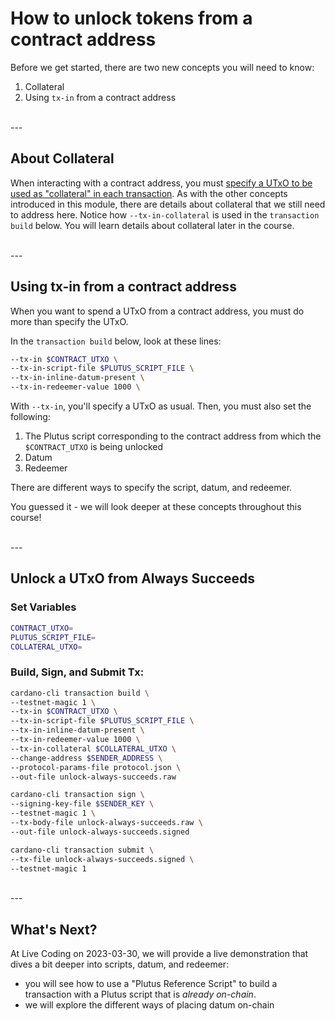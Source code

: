 # How to unlock tokens from a contract address
Before we get started, there are two new concepts you will need to know:
1. Collateral
2. Using `tx-in` from a contract address

<br />
---

## About Collateral
When interacting with a contract address, you must [specify a UTxO to be used as "collateral" in each transaction](https://docs.cardano.org/plutus/collateral-mechanism). As with the other concepts introduced in this module, there are details about collateral that we still need to address here. Notice how `--tx-in-collateral` is used in the `transaction build` below. You will learn details about collateral later in the course.

<br />
---

## Using tx-in from a contract address
When you want to spend a UTxO from a contract address, you must do more than specify the UTxO.

In the `transaction build` below, look at these lines:

```bash
--tx-in $CONTRACT_UTXO \
--tx-in-script-file $PLUTUS_SCRIPT_FILE \
--tx-in-inline-datum-present \
--tx-in-redeemer-value 1000 \
```

With `--tx-in`, you'll specify a UTxO as usual. Then, you must also set the following:
1. The Plutus script corresponding to the contract address from which the `$CONTRACT_UTXO` is being unlocked
2. Datum
3. Redeemer

There are different ways to specify the script, datum, and redeemer.

You guessed it - we will look deeper at these concepts throughout this course!

<br />
---

## Unlock a UTxO from Always Succeeds

### Set Variables
```bash
CONTRACT_UTXO=
PLUTUS_SCRIPT_FILE=
COLLATERAL_UTXO=
```

### Build, Sign, and Submit Tx:
```bash
cardano-cli transaction build \
--testnet-magic 1 \
--tx-in $CONTRACT_UTXO \
--tx-in-script-file $PLUTUS_SCRIPT_FILE \
--tx-in-inline-datum-present \
--tx-in-redeemer-value 1000 \
--tx-in-collateral $COLLATERAL_UTXO \
--change-address $SENDER_ADDRESS \
--protocol-params-file protocol.json \
--out-file unlock-always-succeeds.raw

cardano-cli transaction sign \
--signing-key-file $SENDER_KEY \
--testnet-magic 1 \
--tx-body-file unlock-always-succeeds.raw \
--out-file unlock-always-succeeds.signed

cardano-cli transaction submit \
--tx-file unlock-always-succeeds.signed \
--testnet-magic 1
```

<br />
---

## What's Next?
At Live Coding on 2023-03-30, we will provide a live demonstration that dives a bit deeper into scripts, datum, and redeemer:
- you will see how to use a "Plutus Reference Script" to build a transaction with a Plutus script that is *already on-chain*.
- we will explore the different ways of placing datum on-chain





